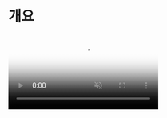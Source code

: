 
# 개요

<video src="/example.mp4" poster='/overlay.png' width={250} height={543} playsInline muted autoPlay loop className="float-right ml-6 my-6 max-w-[40%]" />

`@use-funnel`은 복잡한 UI 흐름을 간편하게 구현할 수 있도록 도와주는 [React Hook](https://ko.react.dev/reference/rules/rules-of-hooks)이에요.

오른쪽 예제 화면을 보면, 사용자가 직업 → 학교 / 회사 → 가입 날짜를 순서대로 입력하는 UI 흐름을 볼 수 있어요. 특히 모바일에서 중요한 뒤로가기 네비게이션시 자연스러운 상태 변경을 지원해서 이전 단계로 쉽게 이동할 수 있죠. 이렇게 복잡한 UI 흐름을 구현하려면 각 단계별 상태와 히스토리를 관리해야 해요. 

`@use-funnel`을 사용하면 이런 모바일 친화적인 UI 흐름을 쉽게 구현할 수 있어요.

## 개념

`@use-funnel`에서 사용하는 용어를 설명해 드릴게요.

* <Keyword>step</Keyword> : <KeywordDescription keyword="step" /> 오른쪽 예제에서는 직업, 학교 / 회사, 가입 날짜 입력 화면이에요.
* <Keyword>context</Keyword> : <KeywordDescription keyword="context" /> 오른쪽 예제에서는 각 화면에서 입력한 직업, 학교 / 회사, 날짜 값이에요.
* <Keyword>history</Keyword> : <KeywordDescription keyword="history" /> 오른쪽 예제에서는 사용자가 이동한 단계별 화면과 각 단계에서 입력한 값의 전체 기록이에요.
